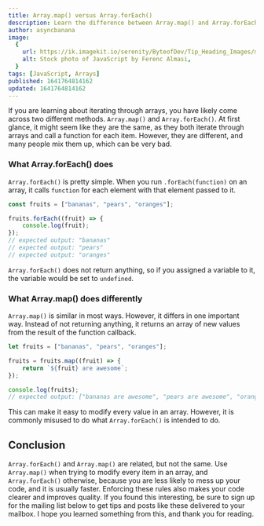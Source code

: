 ```yaml
---
title: Array.map() versus Array.forEach()
description: Learn the difference between Array.map() and Array.forEach() and how to use each in JavaScript
author: asyncbanana
image:
  {
    url: https://ik.imagekit.io/serenity/ByteofDev/Tip_Heading_Images/map_vs_foreach,
    alt: Stock photo of JavaScript by Ferenc Almasi,
  }
tags: [JavaScript, Arrays]
published: 1641764814162
updated: 1641764814162
---
```



If you are learning about iterating through arrays, you have likely come across two different methods. `Array.map()` and `Array.forEach()`. At first glance, it might seem like they are the same, as they both iterate through arrays and call a function for each item. However, they are different, and many people mix them up, which can be very bad.

### What Array.forEach() does

`Array.forEach()` is pretty simple. When you run `.forEach(function)` on an array, it calls `function` for each element with that element passed to it.

```js
const fruits = ["bananas", "pears", "oranges"];

fruits.forEach((fruit) => {
	console.log(fruit);
});
// expected output: "bananas"
// expected output: "pears"
// expected output: "oranges"
```

`Array.forEach()` does not return anything, so if you assigned a variable to it, the variable would be set to `undefined`.

### What Array.map() does differently

`Array.map()` is similar in most ways. However, it differs in one important way. Instead of not returning anything, it returns an array of new values from the result of the function callback.

```js
let fruits = ["bananas", "pears", "oranges"];

fruits = fruits.map((fruit) => {
	return `${fruit} are awesome`;
});

console.log(fruits);
// expected output: ["bananas are awesome", "pears are awesome", "oranges are awesome"]
```

This can make it easy to modify every value in an array. However, it is commonly misused to do what `Array.forEach()` is intended to do.

## Conclusion

`Array.forEach()` and `Array.map()` are related, but not the same. Use `Array.map()` when trying to modify every item in an array, and `Array.forEach()` otherwise, because you are less likely to mess up your code, and it is usually faster. Enforcing these rules also makes your code clearer and improves quality. If you found this interesting, be sure to sign up for the mailing list below to get tips and posts like these delivered to your mailbox. I hope you learned something from this, and thank you for reading.
